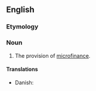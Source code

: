 ==English==

===Etymology===
{{prefix|micro|financing|lang=en}}

===Noun===
{{en-noun|-}}

# The provision of [[microfinance]].

====Translations====
{{trans-top}}
{{trans-mid}}
* Danish: {{t|da|mikrofinansiering|c}}
{{trans-bottom}}